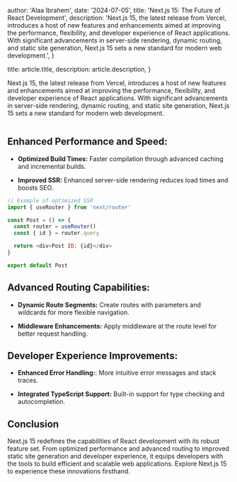 
  author: 'Alaa Ibrahem',
  date: '2024-07-05',
  title: 'Next.js 15: The Future of React Development',
  description:
    'Next.js 15, the latest release from Vercel, introduces a host of new features and enhancements aimed at improving the performance, flexibility, and developer experience of React applications. With significant advancements in server-side rendering, dynamic routing, and static site generation, Next.js 15 sets a new standard for modern web development.',
}

  title: article.title,
  description: article.description,
}


Next.js 15, the latest release from Vercel, introduces a host of new features and enhancements aimed at improving the performance, flexibility, and developer experience of React applications. With significant advancements in server-side rendering, dynamic routing, and static site generation, Next.js 15 sets a new standard for modern web development.

<Image src={next15Photo} alt="" />

## Enhanced Performance and Speed:

- **Optimized Build Times:** Faster compilation through advanced caching and incremental builds.

- **Improved SSR:** Enhanced server-side rendering reduces load times and boosts SEO.

```javascript
// Example of optimized SSR
import { useRouter } from 'next/router'

const Post = () => {
  const router = useRouter()
  const { id } = router.query

  return <div>Post ID: {id}</div>
}

export default Post
```

## Advanced Routing Capabilities:

- **Dynamic Route Segments:** Create routes with parameters and wildcards for more flexible navigation.

- **Middleware Enhancements:** Apply middleware at the route level for better request handling.

## Developer Experience Improvements:

- **Enhanced Error Handling:**: More intuitive error messages and stack traces.

- **Integrated TypeScript Support:** Built-in support for type checking and autocompletion.

## Conclusion

Next.js 15 redefines the capabilities of React development with its robust feature set. From optimized performance and advanced routing to improved static site generation and developer experience, it equips developers with the tools to build efficient and scalable web applications. Explore Next.js 15 to experience these innovations firsthand.
